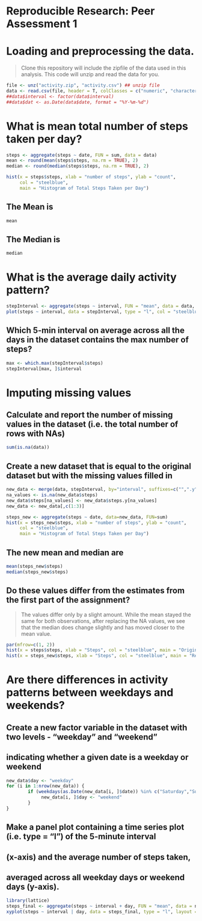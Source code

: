 # Reproducible Research: Peer Assessment 1


# Loading and preprocessing the data.
> Clone this repository will include the zipfile of the data used in this analysis. 
> This code will unzip and read the data for you. 

```r
file <- unz("activity.zip", "activity.csv") ## unzip file
data <- read.csv(file, header = T, colClasses = c("numeric", "character", "numeric"))
##data$interval <- factor(data$interval)
##data$dat <- as.Date(data$date, format = "%Y-%m-%d")

```



# What is mean total number of steps taken per day?
```r
steps <- aggregate(steps ~ date, FUN = sum, data = data)
mean <- round(mean(steps$steps, na.rm = TRUE), 2)
median <- round(median(steps$steps, na.rm = TRUE), 2)

hist(x = steps$steps, xlab = "number of steps", ylab = "count",
     col = "steelblue",
     main = "Histogram of Total Steps Taken per Day")
```

## The Mean is
```r
mean
```

## The Median is
```r
median
```




# What is the average daily activity pattern?
```r
stepInterval <- aggregate(steps ~ interval, FUN = "mean", data = data, na.rm = TRUE)
plot(steps ~ interval, data = stepInterval, type = "l", col = "steelblue")
```


## Which 5-min interval on average across all the days in the dataset contains the max number of steps?
```r
max <- which.max(stepInterval$steps)
stepInterval[max, ]$interval
```



# Imputing missing values
## Calculate and report the number of missing values in the dataset (i.e. the total number of rows with NAs)
```r
sum(is.na(data))
```

## Create a new dataset that is equal to the original dataset but with the missing values filled in
```r
new_data <- merge(data, stepInterval, by="interval", suffixes=c("",".y"))
na_values <- is.na(new_data$steps)
new_data$steps[na_values] <- new_data$steps.y[na_values]
new_data <- new_data[,c(1:3)]

steps_new <- aggregate(steps ~ date, data=new_data, FUN=sum)
hist(x = steps_new$steps, xlab = "number of steps", ylab = "count",
     col = "steelblue",
     main = "Histogram of Total Steps Taken per Day")
```

## The new mean and median are
```r
mean(steps_new$steps)
median(steps_new$steps)
```

## Do these values differ from the estimates from the first part of the assignment?
> The values differ only by a slight amount. While the mean stayed the same for both 
> observations, after replacing the NA values, we see that the median does change 
> slightly and has moved closer to the mean value. 

```r
par(mfrow=c(1, 2))
hist(x = steps$steps, xlab = "Steps", col = "steelblue", main = "Original with NAs")
hist(x = steps_new$steps, xlab = "Steps", col = "steelblue", main = "Replaced NAs")

```





# Are there differences in activity patterns between weekdays and weekends?

## Create a new factor variable in the dataset with two levels - "weekday" and "weekend"
## indicating whether a given date is a weekday or weekend 
```r
new_data$day <- "weekday"    
for (i in 1:nrow(new_data)) {
        if (weekdays(as.Date(new_data[i, ]$date)) %in% c("Saturday","Sunday")) {   
             new_data[i, ]$day <- "weekend"                  
        }
}

```


## Make a panel plot containing a time series plot (i.e. type = "l") of the 5-minute interval 
## (x-axis) and the average number of steps taken, 
## averaged across all weekday days or weekend days (y-axis).
```r
library(lattice)
steps_final <- aggregate(steps ~ interval + day, FUN = "mean", data = new_data)
xyplot(steps ~ interval | day, data = steps_final, type = "l", layout = c(1, 2), col = "steelblue")
  
```


